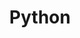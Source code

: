 ---
id: '1d698397-f7fa-806e-9d94-e7f25280ee8a'
title: 'Python'
folder: 'Python'
folder_color: 'green'
profesor(s): 'Ing. Marcela Gamiño - Ing. Ubaldo Acosta'
tags:
  - Python
banner: '/blog/series/1d698397-f7fa-806e-9d94-e7f25280ee8a/banner.webp'
thumb: '/blog/series/1d698397-f7fa-806e-9d94-e7f25280ee8a/thumb.webp'
image_width: 50
image_height: 36
image_hash: 'UIHKg_~VozE1*0?a%1Ri%g-oxaIp^ObHt7s.'
image_blur: 'radial-gradient(at 0 0,#d8c6ab,#00000000 50%),radial-gradient(at 33% 0,#d9c5b0,#00000000 50%),radial-gradient(at 67% 0,#a89784,#00000000 50%),radial-gradient(at 100% 0,#867866,#00000000 50%),radial-gradient(at 0 50%,#928a71,#00000000 50%),radial-gradient(at 33% 50%,#9e907f,#00000000 50%),radial-gradient(at 67% 50%,#807463,#00000000 50%),radial-gradient(at 100% 50%,#544f36,#00000000 50%),radial-gradient(at 0 100%,#a77a48,#00000000 50%),radial-gradient(at 33% 100%,#ab7a4b,#00000000 50%),radial-gradient(at 67% 100%,#a46d29,#00000000 50%),radial-gradient(at 100% 100%,#986200,#00000000 50%)'
created_time: '2025-04-15T00:33:00.000Z'
last_edited_time: '2025-05-16T18:02:00.000Z'
---